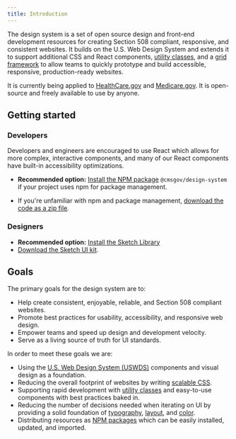 ```yaml
---
title: Introduction
---
```


The design system is a set of open source design and front-end development resources for creating Section 508 compliant, responsive, and consistent websites. It builds on the U.S. Web Design System and extends it to support additional CSS and React components, [utility classes](/utilities/overview/), and a [grid framework](/utilities/layout-grid/) to allow teams to quickly prototype and build accessible, responsive, production-ready websites.

It is currently being applied to [HealthCare.gov](https://www.healthcare.gov/) and [Medicare.gov](https://www.medicare.gov/). It is open-source and freely available to use by anyone.

## Getting started

### Developers

Developers and engineers are encouraged to use React which allows for more complex, interactive components, and many of our React components have built-in accessibility optimizations.

- **Recommended option:** [Install the NPM package](/getting-started/developers/installation#install-using-npm) `@cmsgov/design-system` if your project uses npm for package management.

- If you're unfamiliar with npm and package management, [download the code as a zip file](https://github.com/CMSgov/design-system/releases/latest).

### Designers

- **Recommended option:** [Install the Sketch Library](https://www.sketch.com/s/bffbfeb1-59a1-48dd-842f-a1e0566e457f)
- [Download the Sketch UI kit](https://www.sketch.com/s/bffbfeb1-59a1-48dd-842f-a1e0566e457f).

## Goals

The primary goals for the design system are to:

- Help create consistent, enjoyable, reliable, and Section 508 compliant websites.
- Promote best practices for usability, accessibility, and responsive web design.
- Empower teams and speed up design and development velocity.
- Serve as a living source of truth for UI standards.

In order to meet these goals we are:

- Using the [U.S. Web Design System (USWDS)](https://designsystem.digital.gov/) components and visual design as a foundation.
- Reducing the overall footprint of websites by writing [scalable CSS](/getting-started/developers/code-conventions/).
- Supporting rapid development with [utility classes](/utilities/overview/) and easy-to-use components with best practices baked in.
- Reducing the number of decisions needed when iterating on UI by providing a solid foundation of [typography](/foundation/typography/), [layout](/utilities/layout-grid/), and [color](/foundation/color/).
- Distributing resources as [NPM packages](/getting-started/developers/installation/) which can be easily installed, updated, and imported.
